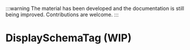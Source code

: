 
:::warning
The material has been developed and the documentation is still being improved. Contributions are welcome.
:::

# DisplaySchemaTag (WIP)

<SourceCode
  href="https://github.com/bytedance/flowgram.ai/tree/main/packages/materials/form-materials/src/components/display-schema-tag"
/>